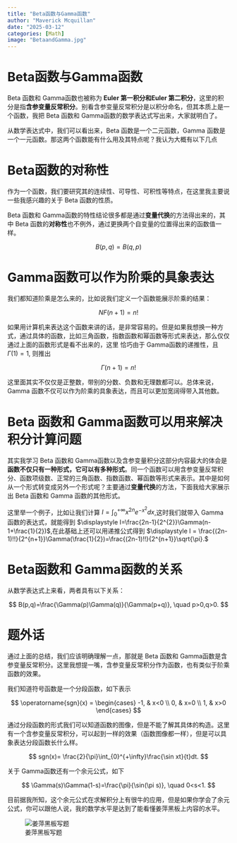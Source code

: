 ```yaml
---
title: "Beta函数与Gamma函数"
author: "Maverick Mcquillan"
date: "2025-03-12"
categories: [Math] 
image: "BetaandGamma.jpg" 
---
```


# Beta函数与Gamma函数

Beta 函数和 Gamma函数也被称为 **Euler 第一积分和Euler 第二积分**，这里的积分是指**含参变量反常积分**。别看含参变量反常积分是以积分命名，但其本质上是一个函数，我把 Beta 函数和 Gamma函数的数学表达式写出来，大家就明白了。

\begin{align}

B(p,q)&=\int_{0}^{1}x^{p-1}(1-x)^{q-1}dx \\
\Gamma(s)&=\int_{0}^{+\infty}x^{s-1}e^{-x}dx

\end{align}

从数学表达式中，我们可以看出来，Beta 函数是一个二元函数，Gamma 函数是一个一元函数。那这两个函数能有什么用及其特点呢？我认为大概有以下几点


# Beta函数的对称性

作为一个函数，我们要研究其的连续性、可导性、可积性等特点，在这里我主要说一些我感兴趣的关于 Beta 函数的性质。

Beta 函数和 Gamma函数的特性结论很多都是通过**变量代换**的方法得出来的，其中 Beta 函数的**对称性**也不例外，通过更换两个自变量的位置得出来的函数值一样。

$$
B(p,q)=B(q,p)
$$

# Gamma函数可以作为阶乘的具象表达

我们都知道阶乘是怎么来的，比如说我们定义一个函数能展示阶乘的结果：

$$
NF(n+1)=n!
$$

如果用计算机来表达这个函数来讲的话，是非常容易的。但是如果我想换一种方式，通过具体的函数，比如三角函数，指数函数和幂函数等形式来表达，那么仅仅通过上面的函数形式是看不出来的，这里
恰巧由于 Gamma函数的递推性，且 $\displaystyle \Gamma(1)=1$, 则推出

$$
\Gamma(n+1)=n!
$$

这里面其实不仅仅是正整数，带别的分数、负数和无理数都可以。总体来说，Gamma 函数不仅可以作为阶乘的具象表达，而且可以更加宽阔得带入其他数。

# Beta 函数和 Gamma函数可以用来解决积分计算问题

其实我学习 Beta 函数和 Gamma函数以及含参变量积分这部分内容最大的体会是**函数不仅只有一种形式，它可以有多种形式**。同一个函数可以用含参变量反常积分、函数项级数、正常的三角函数、指数函数、幂函数等形式来表示。其中是如何从一个形式转变成另外一个形式呢？主要通过**变量代换**的方法，下面我给大家展示出 Beta 函数和 Gamma 函数的其他形式。


\begin{align}
B(p,q) &= 2 \int_{0}^{\frac{\pi}{2}}\cos^{2p-1}\phi\sin^{2q-1}\phi d\phi \\
       &= \int_{0}^{1}\frac{t^{p-1}+t^{q-1}}{(1+t)^{p+q}}dt
\end{align}

\begin{align}
\Gamma(s)&=2\int_{0}^{+\infty}t^{2s-1}e^{-t^{2}}dt.  \\
         &= \alpha^{s}\int_{0}^{+\infty}t^{s-1}e^{-\alpha t}dt.  (其中 \alpha >0)
\end{align}

这里举一个例子，比如让我们计算 $\displaystyle I = \int_{0}^{+\infty}x^{2n}e^{-x^{2}}dx$,这时我们就带入 Gamma 函数的表达式，就能得到 $\displaystyle I=\frac{2n-1}{2^{2}}\Gamma(n-1+\frac{1}{2})$,在此基础上还可以用递推公式得到 $\displaystyle I = \frac{(2n-1)!!}{2^{n+1}}\Gamma(\frac{1}{2})=\frac{(2n-1)!!}{2^{n+1}}\sqrt{\pi}.$

# Beta函数和 Gamma函数的关系
从数学表达式上来看，两者具有以下关系：

$$
B(p,q)=\frac{\Gamma(p)\Gamma(q)}{\Gamma(p+q)}, \quad p>0,q>0.
$$


# 题外话

通过上面的总结，我们应该明确理解一点，那就是 Beta 函数和 Gamma函数是含参变量反常积分。这里我想提一嘴，含参变量反常积分作为函数，也有类似于阶乘函数的效果。

我们知道符号函数是一个分段函数，如下表示

$$
\operatorname{sgn}(x) =
\begin{cases}
-1, & x<0 \\
0, & x=0 \\
1, & x>0
\end{cases}
$$

通过分段函数的形式我们可以知道函数的图像，但是不能了解其具体的构造。这里有一个含参变量反常积分，可以起到一样的效果（函数图像都一样），但是可以具象表达分段函数长什么样。

$$
sgn(x)= \frac{2}{\pi}\int_{0}^{+\infty}\frac{\sin xt}{t}dt.
$$

关于 Gamma函数还有一个余元公式，如下

$$
\Gamma(s)\Gamma(1-s)=\frac{\pi}{\sin(\pi s)}, \quad 0<s<1.
$$

目前据我所知，这个余元公式在求解积分上有很牛的应用，但是如果你学会了余元公式，你可以跟他人说，我的数学水平是达到了能看懂姜萍黑板上内容的水平。

![姜萍黑板写题](jlpk.jpg)